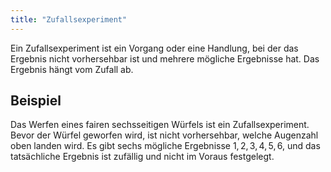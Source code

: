 ```yaml
---
title: "Zufallsexperiment"
---
```


Ein Zufallsexperiment ist ein Vorgang oder eine Handlung, bei der das Ergebnis nicht vorhersehbar ist und mehrere mögliche Ergebnisse hat. Das Ergebnis hängt vom Zufall ab.

::: {.callout-tip}
## Beispiel

Das Werfen eines fairen sechsseitigen Würfels ist ein Zufallsexperiment. Bevor der Würfel geworfen wird, ist nicht vorhersehbar, welche Augenzahl oben landen wird. Es gibt sechs mögliche Ergebnisse $1, 2, 3, 4, 5, 6$, und das tatsächliche Ergebnis ist zufällig und nicht im Voraus festgelegt.
:::
